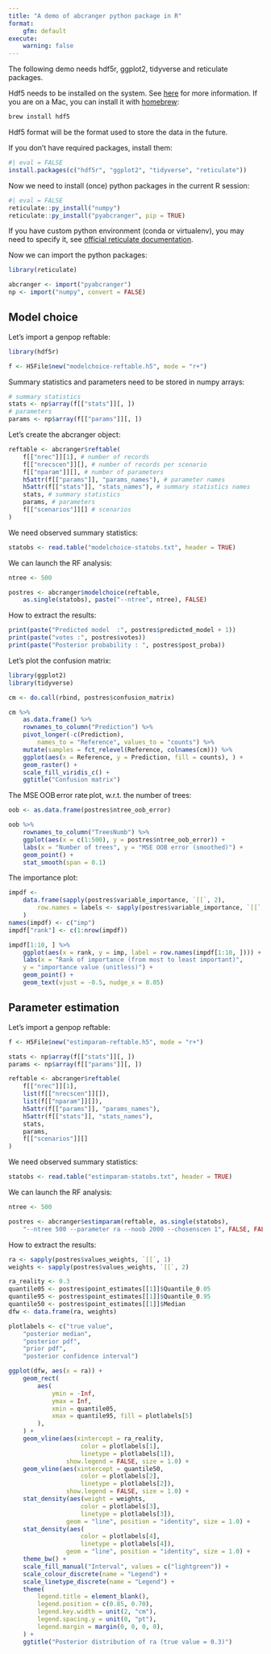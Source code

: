```yaml
---
title: "A demo of abcranger python package in R"
format:
    gfm: default
execute:
    warning: false
---
```


The following demo needs hdf5r, ggplot2, tidyverse and reticulate packages.

::: {.callout-note}
Hdf5 needs to be installed on the system. See [here](https://support.hdfgroup.org/HDF5/release/obtain5.html) for more information.
If you are on a Mac, you can install it with [homebrew](https://brew.sh/):

```bash
brew install hdf5
```
:::

::: {.callout-note}
Hdf5 format will be the format used to store the data in the future.
:::

If you don't have required packages, install them:

```r
#| eval = FALSE
install.packages(c("hdf5r", "ggplot2", "tidyverse", "reticulate"))
```

Now we need to install (once) python packages in the current R session:

```r
#| eval = FALSE
reticulate::py_install("numpy")
reticulate::py_install("pyabcranger", pip = TRUE)
```

::: {.callout-tip}
If you have custom python environment (conda or virtualenv), you may need to specify it, see [official reticulate documentation](https://rstudio.github.io/reticulate/articles/python_packages.html).
:::

Now we can import the python packages:

```r
library(reticulate)

abcranger <- import("pyabcranger")
np <- import("numpy", convert = FALSE)
```

## Model choice

Let’s import a genpop reftable:

```r
library(hdf5r)

f <- H5File$new("modelchoice-reftable.h5", mode = "r+")
```

Summary statistics and parameters need to be stored in numpy arrays:

```r
# summary statistics
stats <- np$array(f[["stats"]][, ])
# parameters
params <- np$array(f[["params"]][, ])
```

Let’s create the abcranger object:

```r
reftable <- abcranger$reftable(
    f[["nrec"]][1], # number of records
    f[["nrecscen"]][], # number of records per scenario
    f[["nparam"]][], # number of parameters
    h5attr(f[["params"]], "params_names"), # parameter names
    h5attr(f[["stats"]], "stats_names"), # summary statistics names
    stats, # summary statistics
    params, # parameters
    f[["scenarios"]][] # scenarios
)
```

We need observed summary statistics:

```r
statobs <- read.table("modelchoice-statobs.txt", header = TRUE)
```

We can launch the RF analysis:

```r
ntree <- 500

postres <- abcranger$modelchoice(reftable,
    as.single(statobs), paste("--ntree", ntree), FALSE)
```

How to extract the results:

```r
print(paste("Predicted model  :", postres$predicted_model + 1))
print(paste("votes :", postres$votes))
print(paste("Posterior probability : ", postres$post_proba))
```

Let’s plot the confusion matrix:

```r
library(ggplot2)
library(tidyverse)

cm <- do.call(rbind, postres$confusion_matrix)

cm %>%
    as.data.frame() %>%
    rownames_to_column("Prediction") %>%
    pivot_longer(-c(Prediction),
        names_to = "Reference", values_to = "counts") %>%
    mutate(samples = fct_relevel(Reference, colnames(cm))) %>%
    ggplot(aes(x = Reference, y = Prediction, fill = counts), ) +
    geom_raster() +
    scale_fill_viridis_c() +
    ggtitle("Confusion matrix")
```

The MSE OOB error rate plot, w.r.t. the number of trees:

```r
oob <- as.data.frame(postres$ntree_oob_error)

oob %>%
    rownames_to_column("TreesNumb") %>%
    ggplot(aes(x = c(1:500), y = postres$ntree_oob_error)) +
    labs(x = "Number of trees", y = "MSE OOB error (smoothed)") +
    geom_point() +
    stat_smooth(span = 0.1)
```

The importance plot:

```r
impdf <-
    data.frame(sapply(postres$variable_importance, `[[`, 2),
        row.names = labels <- sapply(postres$variable_importance, `[[`, 1)
    )
names(impdf) <- c("imp")
impdf["rank"] <- c(1:nrow(impdf))

impdf[1:10, ] %>%
    ggplot(aes(x = rank, y = imp, label = row.names(impdf[1:10, ]))) +
    labs(x = "Rank of importance (from most to least important)",
    y = "importance value (unitless)") +
    geom_point() +
    geom_text(vjust = -0.5, nudge_x = 0.05)
```

## Parameter estimation

Let’s import a genpop reftable:

```r
f <- H5File$new("estimparam-reftable.h5", mode = "r+")

stats <- np$array(f[["stats"]][, ])
params <- np$array(f[["params"]][, ])

reftable <- abcranger$reftable(
    f[["nrec"]][1],
    list(f[["nrecscen"]][]),
    list(f[["nparam"]][]),
    h5attr(f[["params"]], "params_names"),
    h5attr(f[["stats"]], "stats_names"),
    stats,
    params,
    f[["scenarios"]][]
)
```

We need observed summary statistics:

```r
statobs <- read.table("estimparam-statobs.txt", header = TRUE)
```

We can launch the RF analysis:

```r
ntree <- 500

postres <- abcranger$estimparam(reftable, as.single(statobs),
    "--ntree 500 --parameter ra --noob 2000 --chosenscen 1", FALSE, FALSE)
```

How to extract the results:

```r
ra <- sapply(postres$values_weights, `[[`, 1)
weights <- sapply(postres$values_weights, `[[`, 2)

ra_reality <- 0.3
quantile05 <- postres$point_estimates[[1]]$Quantile_0.05
quantile95 <- postres$point_estimates[[1]]$Quantile_0.95
quantile50 <- postres$point_estimates[[1]]$Median
dfw <- data.frame(ra, weights)

plotlabels <- c("true value",
    "posterior median",
    "posterior pdf",
    "prior pdf",
    "posterior confidence interval")

ggplot(dfw, aes(x = ra)) +
    geom_rect(
        aes(
            ymin = -Inf,
            ymax = Inf,
            xmin = quantile05,
            xmax = quantile95, fill = plotlabels[5]
        ),
    ) +
    geom_vline(aes(xintercept = ra_reality,
                    color = plotlabels[1],
                    linetype = plotlabels[1]),
                show.legend = FALSE, size = 1.0) +
    geom_vline(aes(xintercept = quantile50,
                    color = plotlabels[2],
                    linetype = plotlabels[2]), 
                show.legend = FALSE, size = 1.0) +
    stat_density(aes(weight = weights,
                    color = plotlabels[3],
                    linetype = plotlabels[3]),
                geom = "line", position = "identity", size = 1.0) +
    stat_density(aes(
                    color = plotlabels[4],
                    linetype = plotlabels[4]),
                geom = "line", position = "identity", size = 1.0) +
    theme_bw() +
    scale_fill_manual("Interval", values = c("lightgreen")) +
    scale_colour_discrete(name = "Legend") +
    scale_linetype_discrete(name = "Legend") +
    theme(
        legend.title = element_blank(),
        legend.position = c(0.85, 0.70),
        legend.key.width = unit(2, "cm"),
        legend.spacing.y = unit(0, "pt"),
        legend.margin = margin(0, 0, 0, 0),
    ) +
    ggtitle("Posterior distribution of ra (true value = 0.3)")
```


